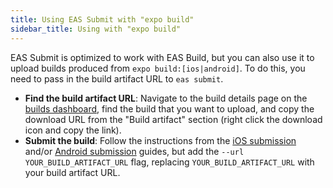 ```yaml
---
title: Using EAS Submit with "expo build"
sidebar_title: Using with "expo build"
---
```


EAS Submit is optimized to work with EAS Build, but you can also use it to upload builds produced from `expo build:[ios|android]`. To do this, you need to pass in the build artifact URL to `eas submit`.

- **Find the build artifact URL**: Navigate to the build details page on the [builds dashboard](https://expo.dev/builds), find the build that you want to upload, and copy the download URL from the "Build artifact" section (right click the download icon and copy the link).
- **Submit the build**: Follow the instructions from the [iOS submission](ios.mdx) and/or [Android submission](android.mdx) guides, but add the `--url YOUR_BUILD_ARTIFACT_URL` flag, replacing `YOUR_BUILD_ARTIFACT_URL` with your build artifact URL.

